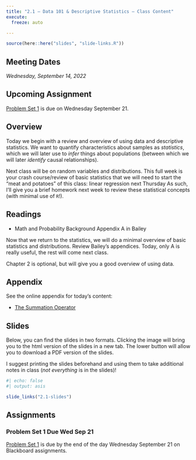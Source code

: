 ```yaml
---
title: "2.1 — Data 101 & Descriptive Statistics — Class Content"
execute:
  freeze: auto

---
```


```r
source(here::here("slides", "slide-links.R"))
```

::: {.callout-note appearance="minimal"}
# Meeting Dates

*Wednesday, September 14, 2022*
:::

::: .{callout-warning}
# Upcoming Assignment

[Problem Set 1](/assignment/01-problem-set) is due on Wednesday September 21.
:::


## <i class="fas fa-info-circle fa-lg"></i> Overview

Today we begin with a review and overview of using data and descriptive statistics. We want to quantify characteristics about samples as *statistics*, which we will later use to *infer* things about populations (between which we will later *identify* causal relationships).

Next class will be on random variables and distributions. This full week is your crash course/review of basic statistics that we will need to start the "meat and potatoes" of this class: linear regression next Thursday As such, I'll give you a brief homework next week to review these statistical concepts (with minimal use of `R`!).

## <i class="fas fa-book-reader fa-lg"></i> Readings

- <i class="fas fa-book"></i> Math and Probability Background Appendix A in Bailey

Now that we return to the statistics, we will do a minimal overview of basic statistics and distributions. Review Bailey's appendices. Today, only A is really useful, the rest will come next class.

Chapter 2 is optional, but will give you a good overview of using data.

## <i class="fas fa-sigma"></i> Appendix

See the online appendix for today's content:

- [The Summation Operator](/resources/appendices/2.1-appendix.html)

## <i class="fas fa-chalkboard-teacher"></i> Slides

Below, you can find the slides in two formats. Clicking the image will bring you to the html version of the slides in a new tab. The lower button will allow you to download a PDF version of the slides.

I suggest printing the slides beforehand and using them to take additional notes in class (*not everything* is in the slides)!

```r
#| echo: false
#| output: asis

slide_links("2.1-slides")
```

## <i class="fas fa-laptop-code"></i> Assignments

### Problem Set 1 Due Wed Sep 21

[Problem Set 1](/assignment/01-problem-set) is due by the end of the day Wednesday September 21 on Blackboard assignments.